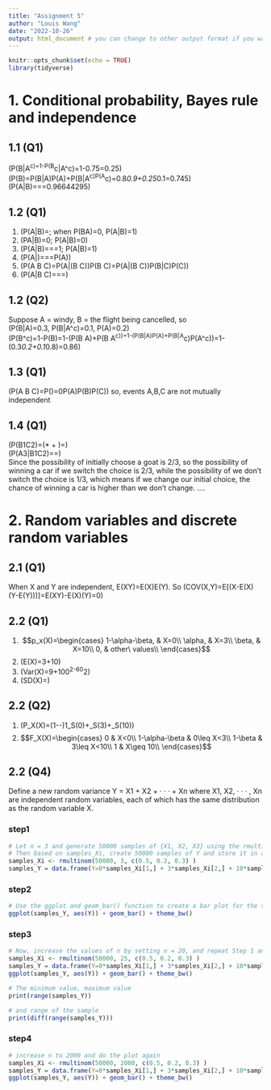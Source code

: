```yaml
---
title: "Assignment 5"
author: "Louis Wang"
date: "2022-10-26"
output: html_document # you can change to other output format if you want
---
```


```r
knitr::opts_chunk$set(echo = TRUE)
library(tidyverse)
```

# 1. Conditional probability, Bayes rule and independence

## 1.1 (Q1)
\(P(B|A^c)=1-P(B^c|A^c)=1-0.75=0.25\)  
\(P(B)=P(B|A)P(A)+P(B|A^c)P(A^c)=0.8*0.9+0.25*0.1=0.745\)
\(P(A|B)=\frac{P(B|A)P(A)}{P(B)}=\frac{0.8*0.9}{0.745}=0.96644295\)

## 1.2 (Q1)
1. \(P(A|B)=\frac{P(A)}{P(B)}; when\ P(B\backslash A)=0,\ P(A|B)=1\)
2. \(PA|B)=0;\ P(A|B)=0\)
3. \(P(A|B)=\frac{P(A \bigcap B)}{P(B)}=\frac{P(B)}{P(B)}=1;\ P(A|B)=1\)
4. \(P(A|\Omega)=\frac{P(A \bigcap \Omega)}{P(\Omega)}=\frac{P(A)}{P(\Omega)}=P(A)\)
5. \(P(A \bigcap B \bigcap C)=P(A|(B \bigcap C))P(B \bigcap C)=P(A|(B \bigcap C))P(B|C)P(C)\)
6. \(P(A|B \bigcap C)=\frac{P(A \bigcap B \bigcap C)}{P(B \bigcap C)}=\frac{P(B|(A \bigcap C))P(A|C)P(C)}{P(B|C)P(C)}=\frac{P(B|(A \bigcap C))P(A|C)}{P(B|C)}\)

## 1.2 (Q2)
Suppose A = windy, B = the flight being cancelled, so
\(P(B|A)=0.3,\ P(B|A^c)=0.1,\ P(A)=0.2\)  
\(P(B^c)=1-P(B)=1-(P(B \bigcap A)+P(B \bigcap A^c))=1-(P(B|A)P(A)+P(B|A^c)P(A^c))=1-(0.3*0.2+0.1*0.8)=0.86\)

## 1.3 (Q1)
\(P(A \bigcap B \bigcap C)=P(\emptyset)=0\neq P(A)P(B)P(C)\)
so, events A,B,C are not mutually independent

## 1.4 (Q1)
\(P(B1\bigcap C2)=\frac{1}{3}(\frac{1}{3}*\frac{1}{2} + \frac{1}{3})=\frac{1}{6}\)  
\(P(A3|B1\bigcap C2)=\frac{P(A3\bigcap B1\bigcap C2)}{P(B1\bigcap C2)}=\frac{2}{3}\)  
Since the possibility of initially choose a goat is 2/3, so the possibility of winning a car if we switch the choice is 2/3, while the possibility of we don't switch the choice is 1/3, which means if we change our initial choice, the chance of winning a car is higher than we don't change.
....

# 2. Random variables and discrete random variables

## 2.1 (Q1)
When X and Y are independent, E(XY)=E(X)E(Y). So \(COV(X,Y)=E[(X-E(X)(Y-E(Y)))]=E(XY)-E(X)(Y)=0\)

## 2.2 (Q1)
1. $$p_x(X)=\begin{cases}
1-\alpha-\beta, & X=0\\
\alpha, & X=3\\
\beta, & X=10\\
0, & other\ values\\
\end{cases}$$
2. \(E(X)=3\alpha+10\beta\)
3. \(Var(X)=9\alpha+100\beta-9\alpha^2-60\alpha\beta-100\beta^2\)
4. \(SD(X)=\sqrt{9\alpha+100\beta-9\alpha^2-60\alpha\beta-100\beta^2}\)

## 2.2 (Q2)
1. \(P_X(X)=(1-\alpha-\beta)1_S(0)+\alpha1_S(3)+\beta1_S(10)\)
2. $$F_X(X)=\begin{cases}
0 & X<0\\
1-\alpha-\beta & 0\leq X<3\\
1-\beta & 3\leq X<10\\
1 & X\geq 10\\
\end{cases}$$

## 2.2 (Q4)
Define a new random variance Y = X1 + X2 + · · · + Xn where X1, X2, · · · , Xn are independent random variables, each of which has the same distribution as the random variable X.

### step1
```r
# Let n = 3 and generate 50000 samples of {X1, X2, X3} using the rmultinom() function. Store the samples in an object called samples_Xi.
# Then based on samples_Xi, create 50000 samples of Y and store it in a data-frame called samples_Y, consisting of a single column called Y.
samples_Xi <- rmultinom(50000, 3, c(0.5, 0.2, 0.3) )
samples_Y = data.frame(Y=0*samples_Xi[1,] + 3*samples_Xi[2,] + 10*samples_Xi[3,])
```

### step2
```r
# Use the ggplot and geom_bar() function to create a bar plot for the samples of Y .
ggplot(samples_Y, aes(Y)) + geom_bar() + theme_bw()
```

### step3
```r
# Now, increase the values of n by setting n = 20, and repeat Step 1 and Step 2 to create a new bar plot for the samples of Y .
samples_Xi <- rmultinom(50000, 25, c(0.5, 0.2, 0.3) )
samples_Y = data.frame(Y=0*samples_Xi[1,] + 3*samples_Xi[2,] + 10*samples_Xi[3,])
ggplot(samples_Y, aes(Y)) + geom_bar() + theme_bw()

# The minimum value, maximum value
print(range(samples_Y))

# and range of the sample
print(diff(range(samples_Y)))
```

### step4
```r
# increase n to 2000 and do the plot again
samples_Xi <- rmultinom(50000, 2000, c(0.5, 0.2, 0.3) )
samples_Y = data.frame(Y=0*samples_Xi[1,] + 3*samples_Xi[2,] + 10*samples_Xi[3,])
ggplot(samples_Y, aes(Y)) + geom_bar() + theme_bw()
```

